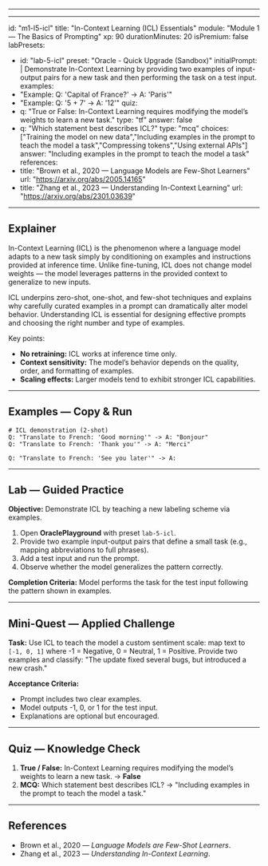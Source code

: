
---

---
id: "m1-l5-icl"
title: "In-Context Learning (ICL) Essentials"
module: "Module 1 — The Basics of Prompting"
xp: 90
durationMinutes: 20
isPremium: false
labPresets:
  - id: "lab-5-icl"
    preset: "Oracle - Quick Upgrade (Sandbox)"
    initialPrompt: |
      Demonstrate In-Context Learning by providing two examples of input-output pairs for a new task and then performing the task on a test input.
examples:
  - "Example: Q: 'Capital of France?' -> A: 'Paris'"
  - "Example: Q: '5 + 7' -> A: '12'"
quiz:
  - q: "True or False: In-Context Learning requires modifying the model’s weights to learn a new task."
    type: "tf"
    answer: false
  - q: "Which statement best describes ICL?"
    type: "mcq"
    choices: ["Training the model on new data","Including examples in the prompt to teach the model a task","Compressing tokens","Using external APIs"]
    answer: "Including examples in the prompt to teach the model a task"
references:
  - title: "Brown et al., 2020 — Language Models are Few-Shot Learners"
    url: "https://arxiv.org/abs/2005.14165"
  - title: "Zhang et al., 2023 — Understanding In-Context Learning"
    url: "https://arxiv.org/abs/2301.03639"
---

<LessonHeader title="In-Context Learning (ICL) Essentials" xp={90} duration={20} belt="White" />

## Explainer

In-Context Learning (ICL) is the phenomenon where a language model adapts to a new task simply by conditioning on examples and instructions provided at inference time. Unlike fine-tuning, ICL does not change model weights — the model leverages patterns in the provided context to generalize to new inputs.

ICL underpins zero-shot, one-shot, and few-shot techniques and explains why carefully curated examples in a prompt can dramatically alter model behavior. Understanding ICL is essential for designing effective prompts and choosing the right number and type of examples.

Key points:
- **No retraining:** ICL works at inference time only.
- **Context sensitivity:** The model’s behavior depends on the quality, order, and formatting of examples.
- **Scaling effects:** Larger models tend to exhibit stronger ICL capabilities.

---

## Examples — Copy & Run

```text
# ICL demonstration (2-shot)
Q: "Translate to French: 'Good morning'" -> A: "Bonjour"
Q: "Translate to French: 'Thank you'" -> A: "Merci"

Q: "Translate to French: 'See you later'" -> A:
```

---

## Lab — Guided Practice

**Objective:** Demonstrate ICL by teaching a new labeling scheme via examples.

1. Open **OraclePlayground** with preset `lab-5-icl`.
2. Provide two example input-output pairs that define a small task (e.g., mapping abbreviations to full phrases).
3. Add a test input and run the prompt.
4. Observe whether the model generalizes the pattern correctly.

**Completion Criteria:** Model performs the task for the test input following the pattern shown in examples.

---

## Mini-Quest — Applied Challenge

**Task:** Use ICL to teach the model a custom sentiment scale: map text to `[-1, 0, 1]` where -1 = Negative, 0 = Neutral, 1 = Positive. Provide two examples and classify: "The update fixed several bugs, but introduced a new crash." 

**Acceptance Criteria:**
- Prompt includes two clear examples.
- Model outputs -1, 0, or 1 for the test input.
- Explanations are optional but encouraged.

---

## Quiz — Knowledge Check

1. **True / False:** In-Context Learning requires modifying the model’s weights to learn a new task. → **False**
2. **MCQ:** Which statement best describes ICL? → "Including examples in the prompt to teach the model a task."

---

## References

- Brown et al., 2020 — *Language Models are Few-Shot Learners*.  
- Zhang et al., 2023 — *Understanding In-Context Learning*.

